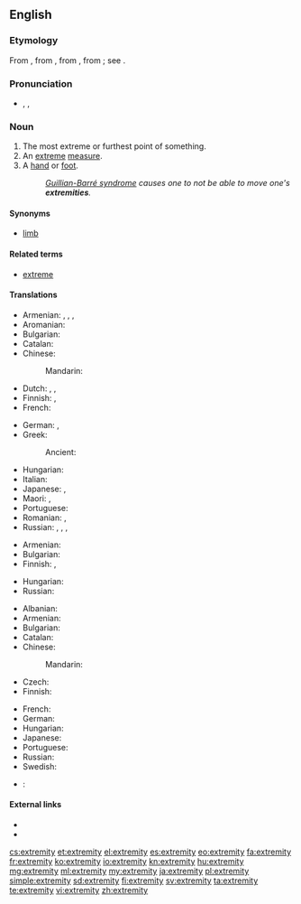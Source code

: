 ==English==

===Etymology===
From {{etyl|enm|en}} {{term|extremite|lang=enm}}, from {{etyl|fro|en}} {{term|extremite|lang=fro}}, from {{etyl|la|en}} {{term|extremitas||the extremity or end|lang=la}}, from {{term|extremis||furthest, extreme}}; see {{term|extreme}}.

===Pronunciation===
* {{enPR|ĭkstrĕ'mĭtē}}, {{IPA|/ɪkˈstrɛmɪti/}}, {{X-SAMPA|/Ik"strEmIti/}}

===Noun===
{{en-noun|extremities}}

# The most extreme or furthest point of something.
# An [[extreme]] [[measure]].
# A [[hand]] or [[foot]].
#: ''[[Guillian-Barré syndrome]] causes one to not be able to move one's '''extremities'''.''

====Synonyms====
* [[limb]]

====Related terms====
* [[extreme]]

====Translations====
{{trans-top|furthest point}}
* Armenian: {{t-|hy|ծայր}}, {{t-|hy|եզր}}, {{t-|hy|վերջ}}, {{t-|hy|վերջավորություն}}
* Aromanian: {{t-|rup|capit}}
* Bulgarian: {{t+|bg|край|m|sc=Cyrl}}
* Catalan: {{t-|ca|extremitat|f}}
* Chinese:
*: Mandarin: {{t|cmn|末端|tr=mòduān|sc=Hani}}
* Dutch: {{t+|nl|uiterste|n}}, {{t+|nl|extremiteit|f}}, {{t+|nl|uiteinde|n}}
* Finnish: {{t-|fi|ääripää}}, {{t-|fi|ääriraja}}
* French: {{t+|fr|extrémité|f}}
{{trans-mid}}
* German: {{t+|de|Extremität|f}}, {{t-|de|äußerstes Ende|n}}
* Greek:
*: Ancient: {{tø|grc|ἄκρον|n|tr=ákron|sc=polytonic}}
* Hungarian: {{t-|hu|véglet}}
* Italian: {{t+|it|estremità|f}}
* Japanese: {{t-|ja|果て|tr=はて, hate}}, {{t-|ja|末端|tr=まったん, mattan}}
* Maori: {{t|mi|more}}, {{t|mi|tōpito}}
* Portuguese: {{t+|pt|extremidade|f}}
* Romanian: {{t-|ro|capăt}}, {{t-|ro|extremitate}}
* Russian: {{t+|ru|край|m|tr=kraj}}, {{t+|ru|оконечность|f|tr=okonéčnostʹ}}, {{t+|ru|конец|m|tr=konéc}}, {{t+|ru|кончик|m|tr=kónčik|sc=Cyrl}}
{{trans-bottom}}

{{trans-top|extreme measure}}
* Armenian: {{t-|hy|ծայրահեղություն|tr=çayraheġut’yun}}
* Bulgarian: {{t+|bg|крайност|f|sc=Cyrl}}
* Finnish: {{t-|fi|äärimmäisyys}}, {{t-|fi|äärimitta}}
{{trans-mid}}
* Hungarian: {{t+|hu|szélsőség}}
* Russian: {{t+|ru|крайность|f|tr=krájnostʹ|sc=Cyrl}}
{{trans-bottom}}

{{trans-top|hand or foot}}
* Albanian: {{t-|sq|gjymtyrë|f}}
* Armenian: {{t-|hy|վերջավորություն}}
* Bulgarian: {{t-|bg|крайник|m|sc=Cyrl}}
* Catalan: {{t-|ca|extremitat|f}}
* Chinese:
*: Mandarin: {{t|cmn|四肢|tr=sìzhī|sc=Hani}} {{qualifier|the four limbs of the body}}
* Czech: {{t+|cs|končetina|f}}
* Finnish: {{t+|fi|raaja}}
{{trans-mid}}
* French: {{t|fr|extrémité|f}}
* German: {{t+|de|Extremität|f}}
* Hungarian: {{t+|hu|végtag}}
* Japanese: {{t|ja|四肢|tr=しし, shishi|sc=Jpan}} {{qualifier|the four limbs of the body}}
* Portuguese: {{t+|pt|extremidade|f}}
* Russian: {{t+|ru|конечность|f|tr=konéčnostʹ}}
* Swedish: {{t+|sv|extremitet|c}}
{{trans-bottom}}

{{checktrans-top}}
* {{ttbc|es}}: {{t+|es|extremidad|f}}
{{trans-bottom}}

====External links====
* {{R:Webster 1913}}
* {{R:Century 1911}}

[[cs:extremity]]
[[et:extremity]]
[[el:extremity]]
[[es:extremity]]
[[eo:extremity]]
[[fa:extremity]]
[[fr:extremity]]
[[ko:extremity]]
[[io:extremity]]
[[kn:extremity]]
[[hu:extremity]]
[[mg:extremity]]
[[ml:extremity]]
[[my:extremity]]
[[ja:extremity]]
[[pl:extremity]]
[[simple:extremity]]
[[sd:extremity]]
[[fi:extremity]]
[[sv:extremity]]
[[ta:extremity]]
[[te:extremity]]
[[vi:extremity]]
[[zh:extremity]]